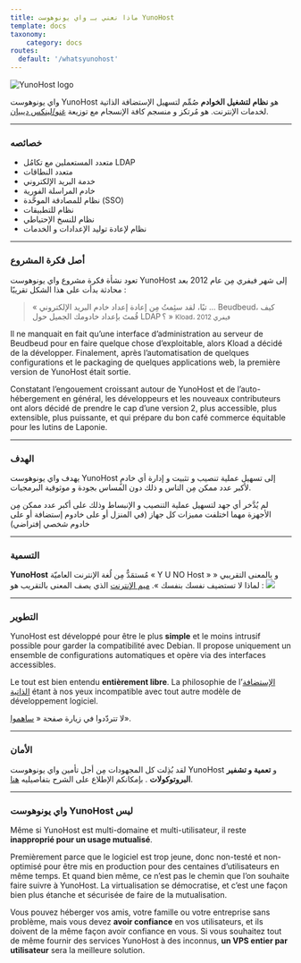 ```yaml
---
title: ماذا نعني بـ واي يونوهوست YunoHost 
template: docs
taxonomy:
    category: docs
routes:
  default: '/whatsyunohost'
---
```


![YunoHost logo](/img/icons/logo-ynh_horizontal.png?resize=400&id=ynhlogo)

واي يونوهوست YunoHost هو **نظام لتشغيل الخوادم** صُمِّم لتسهيل الإستضافة الذاتية لخدمات الإنترنت.
هو مُرتكز و منسجم كافة الإنسجام مع توزيعة <a href="https://debian.org">غنو/لينكس ديبيان</a>.

---

### خصائصه

- متعدد المستعملين مع تكامُل LDAP
- متعدد النطاقات
- خدمة البريد الإلكتروني
- خادم المراسلة الفورية
- نظام للمصادقة الموحَّدة (SSO)
- نظام للتطبيقات
- نظام للنسخ الإحتياطي
- نظام لإعادة توليد الإعدادات و الخدمات

---

### أصل فكرة المشروع


تعود نشأة فكرة مشروع واي يونوهوست YunoHost إلى شهر فيفري مِن عام 2012 بعد محادثة بدأت على هذا الشكل تقريبًا :

 <blockquote>« تبًا، لقد سئِمتُ مِن إعادة إعداد خادم البريد الإلكتروني ... Beudbeud، كيف قُمتَ بإعداد خادومك الجميل حول LDAP ؟ »
<small>Kload، فيفري 2012</small></blockquote>

Il ne manquait en fait qu’une interface d’administration au serveur de Beudbeud pour en faire quelque chose d’exploitable, alors Kload a décidé de la développer. Finalement, après l’automatisation de quelques configurations et le packaging de quelques applications web, la première version de YunoHost était sortie.

Constatant l’engouement croissant autour de YunoHost et de l’auto-hébergement en général, les développeurs et les nouveaux contributeurs ont alors décidé de prendre le cap d’une version 2, plus accessible, plus extensible, plus puissante, et qui prépare du bon café commerce équitable pour les lutins de Laponie.

---

### الهدف

يهدف واي يونوهوست YunoHost إلى تسهيل عملية تنصيب و تثبيت و إدارة أي خادمٍ لأكبر عدد ممكن مِن الناس و ذلك دون المساس بجودة و موثوقية البرمجيات. 

لم يُدَّخر أي جهد لتسهيل عملية التنصيب و الإنبساط وذلك على أكبر عدد ممكن مِن الأجهزة مهما اختلفت مميزات كل جهاز (في المنزل أو على خادوم إستضافة أو على خادوم شخصي إفتراضي)

---

### التسمية

**YunoHost** مُستمَدٌّ مِن لُغة الإنترنت العاميّة « Y U NO Host » و بالمعنى التقريبي « لماذا لا تستضيف نفسك بنفسك ». <a href="https://ar.m.wikipedia.org/wiki/%D9%85%D9%8A%D9%85_%D8%A5%D9%86%D8%AA%D8%B1%D9%86%D8%AA">ميم الإنترنت</a> الذي يصف المعنى بالتقريب هو :
![](/img/dude_yunohost.jpg)

---

### التطوير

YunoHost est développé pour être le plus **simple** et le moins intrusif possible pour garder la compatibilité avec Debian. Il propose uniquement un ensemble de configurations automatiques et opère via des interfaces accessibles.

Le tout est bien entendu **entièrement libre**. La philosophie de l’[الإستضافة الذاتية](/selfhosting) étant à nos yeux incompatible avec tout autre modèle de développement logiciel.

لا تتردّدوا في زيارة صفحة « <a href="/contribute">ساهموا</a>».

---

### الأمان

لقد بُذِلت كل المجهودات مِن أجل تأمين واي يونوهوست YunoHost و **تعمية و تشفير البروتوكولات** . بإمكانكم الإطلاع على الشرح بتفاصيليه <a href="/security">هنا</a>.

---

### واي يونوهوست YunoHost ليس

Même si YunoHost est multi-domaine et multi-utilisateur, il reste **inapproprié pour un usage mutualisé**.

Premièrement parce que le logiciel est trop jeune, donc non-testé et non-optimisé pour être mis en production pour des centaines d’utilisateurs en même temps. Et quand bien même, ce n’est pas le chemin que l’on souhaite faire suivre à YunoHost. La virtualisation se démocratise, et c’est une façon bien plus étanche et sécurisée de faire de la mutualisation.

Vous pouvez héberger vos amis, votre famille ou votre entreprise sans problème, mais vous devez **avoir confiance** en vos utilisateurs, et ils doivent de la même façon avoir confiance en vous. Si vous souhaitez tout de même fournir des services YunoHost à des inconnus, **un VPS entier par utilisateur** sera la meilleure solution.
